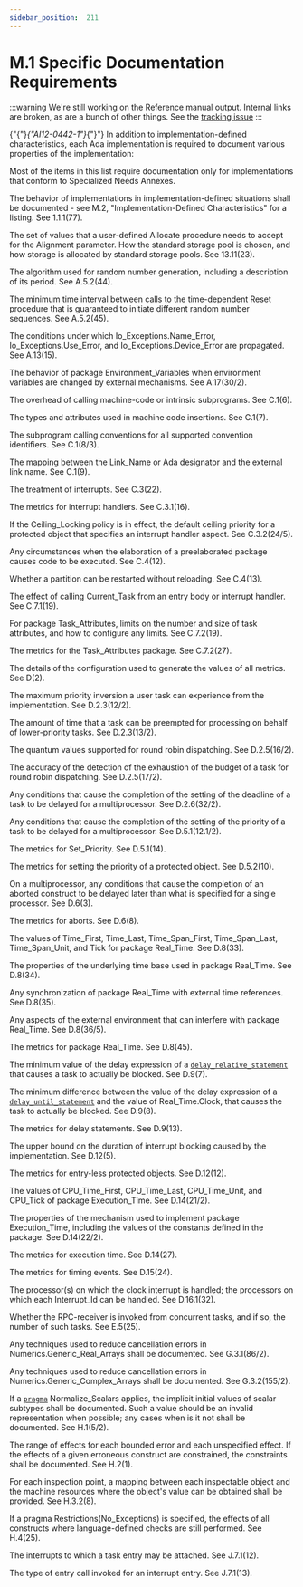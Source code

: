 ---
sidebar_position:  211
---

# M.1 Specific Documentation Requirements

:::warning
We're still working on the Reference manual output.  Internal links are broken,
as are a bunch of other things.
See the [tracking issue](https://github.com/ada-lang-io/ada-lang-io/issues/20)
:::


<p>{"{"}<em>{"AI12-0442-1"}</em>{"}"} In addition to implementation-defined characteristics, each Ada implementation is required to document various properties of the implementation: <br /></p>

<Admonition type="aarm" aarm="ramification" title="Ramification: ">
<strong></strong>Most of the items in this list require documentation only for implementations that conform to Specialized Needs Annexes. <br /></Admonition>

<p>The behavior of implementations in implementation-defined situations shall be documented - see M.2, "Implementation-Defined Characteristics" for a listing. See 1.1.1(77).<br /></p>

<p>The set of values that a user-defined Allocate procedure needs to accept for the Alignment parameter. How the standard storage pool is chosen, and how storage is allocated by standard storage pools. See 13.11(23).<br /></p>

<p>The algorithm used for random number generation, including a description of its period. See A.5.2(44).<br /></p>

<p>The minimum time interval between calls to the time-dependent Reset procedure that is guaranteed to initiate different random number sequences. See A.5.2(45).<br /></p>

<p>The conditions under which Io_Exceptions.Name_Error, Io_Exceptions.Use_Error, and Io_Exceptions.Device_Error are propagated. See A.13(15).<br /></p>

<p>The behavior of package Environment_Variables when environment variables are changed by external mechanisms. See A.17(30/2).<br /></p>

<p>The overhead of calling machine-code or intrinsic subprograms. See C.1(6).<br /></p>

<p>The types and attributes used in machine code insertions. See C.1(7).<br /></p>

<p>The subprogram calling conventions for all supported convention identifiers. See C.1(8/3).<br /></p>

<p>The mapping between the Link_Name or Ada designator and the external link name. See C.1(9).<br /></p>

<p>The treatment of interrupts. See C.3(22).<br /></p>

<p>The metrics for interrupt handlers. See C.3.1(16).<br /></p>

<p>If the Ceiling_Locking policy is in effect, the default ceiling priority for a protected object that specifies an interrupt handler aspect. See C.3.2(24/5).<br /></p>

<p>Any circumstances when the elaboration of a preelaborated package causes code to be executed. See C.4(12).<br /></p>

<p>Whether a partition can be restarted without reloading. See C.4(13).<br /></p>

<p>The effect of calling Current_Task from an entry body or interrupt handler. See C.7.1(19).<br /></p>

<p>For package Task_Attributes, limits on the number and size of task attributes, and how to configure any limits. See C.7.2(19).<br /></p>

<p>The metrics for the Task_Attributes package. See C.7.2(27).<br /></p>

<p>The details of the configuration used to generate the values of all metrics. See D(2).<br /></p>

<p>The maximum priority inversion a user task can experience from the implementation. See D.2.3(12/2).<br /></p>

<p>The amount of time that a task can be preempted for processing on behalf of lower-priority tasks. See D.2.3(13/2).<br /></p>

<p>The quantum values supported for round robin dispatching. See D.2.5(16/2).<br /></p>

<p>The accuracy of the detection of the exhaustion of the budget of a task for round robin dispatching. See D.2.5(17/2).<br /></p>

<p>Any conditions that cause the completion of the setting of the deadline of a task to be delayed for a multiprocessor. See D.2.6(32/2).<br /></p>

<p>Any conditions that cause the completion of the setting of the priority of a task to be delayed for a multiprocessor. See D.5.1(12.1/2).<br /></p>

<p>The metrics for Set_Priority. See D.5.1(14).<br /></p>

<p>The metrics for setting the priority of a protected object. See D.5.2(10).<br /></p>

<p>On a multiprocessor, any conditions that cause the completion of an aborted construct to be delayed later than what is specified for a single processor. See D.6(3).<br /></p>

<p>The metrics for aborts. See D.6(8).<br /></p>

<p>The values of Time_First, Time_Last, Time_Span_First, Time_Span_Last, Time_Span_Unit, and Tick for package Real_Time. See D.8(33).<br /></p>

<p>The properties of the underlying time base used in package Real_Time. See D.8(34).<br /></p>

<p>Any synchronization of package Real_Time with external time references. See D.8(35).<br /></p>

<p>Any aspects of the external environment that can interfere with package Real_Time. See D.8(36/5).<br /></p>

<p>The metrics for package Real_Time. See D.8(45).<br /></p>

<p>The minimum value of the delay expression of a <code><a href="../AA-9/AA-9.6#S0268">delay_relative_statement</a></code> that causes a task to actually be blocked. See D.9(7).<br /></p>

<p>The minimum difference between the value of the delay expression of a <code><a href="../AA-9/AA-9.6#S0267">delay_until_statement</a></code> and the value of Real_Time.Clock, that causes the task to actually be blocked. See D.9(8).<br /></p>

<p>The metrics for delay statements. See D.9(13).<br /></p>

<p>The upper bound on the duration of interrupt blocking caused by the implementation. See D.12(5).<br /></p>

<p>The metrics for entry-less protected objects. See D.12(12).<br /></p>

<p>The values of CPU_Time_First, CPU_Time_Last, CPU_Time_Unit, and CPU_Tick of package Execution_Time. See D.14(21/2).<br /></p>

<p>The properties of the mechanism used to implement package Execution_Time, including the values of the constants defined in the package. See D.14(22/2).<br /></p>

<p>The metrics for execution time. See D.14(27).<br /></p>

<p>The metrics for timing events. See D.15(24).<br /></p>

<p>The processor(s) on which the clock interrupt is handled; the processors on which each Interrupt_Id can be handled. See D.16.1(32).<br /></p>

<p>Whether the RPC-receiver is invoked from concurrent tasks, and if so, the number of such tasks. See E.5(25).<br /></p>

<p>Any techniques used to reduce cancellation errors in Numerics.Generic_Real_Arrays shall be documented. See G.3.1(86/2).<br /></p>

<p>Any techniques used to reduce cancellation errors in Numerics.Generic_Complex_Arrays shall be documented. See G.3.2(155/2).<br /></p>

<p>If a <code><a href="../AA-2/AA-2.8#S0019">pragma</a></code> Normalize_Scalars applies, the implicit initial values of scalar subtypes shall be documented. Such a value should be an invalid representation when possible; any cases when is it not shall be documented. See H.1(5/2).<br /></p>

<p>The range of effects for each bounded error and each unspecified effect. If the effects of a given erroneous construct are constrained, the constraints shall be documented. See H.2(1).<br /></p>

<p>For each inspection point, a mapping between each inspectable object and the machine resources where the object's value can be obtained shall be provided. See H.3.2(8).<br /></p>

<p>If a pragma Restrictions(No_Exceptions) is specified, the effects of all constructs where language-defined checks are still performed. See H.4(25).<br /></p>

<p>The interrupts to which a task entry may be attached. See J.7.1(12).<br /></p>

<p>The type of entry call invoked for an interrupt entry. See J.7.1(13).<br /></p>

